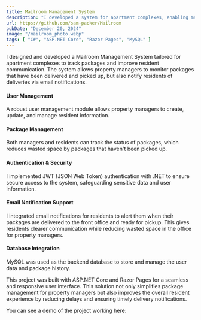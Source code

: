 ```yaml
---
title: Mailroom Management System
description: "I developed a system for apartment complexes, enabling managers to track and notify residents of package deliveries with authentication, email notification support."
url: https://github.com/sam-packer/Mailroom
pubDate: "December 20, 2024"
image: "/mailroom_photo.webp"
tags: [ "C#", "ASP.NET Core", "Razor Pages", "MySQL" ]
---
```


I designed and developed a Mailroom Management System tailored for apartment complexes to track packages and improve resident communication. The system allows property managers to monitor packages that have been delivered and picked up, but also notify residents of deliveries via email notifications.

#### User Management
A robust user management module allows property managers to create, update, and manage resident information.

#### Package Management
Both managers and residents can track the status of packages, which reduces wasted space by packages that haven't been picked up.

#### Authentication & Security
I implemented JWT (JSON Web Token) authentication with .NET to ensure secure access to the system, safeguarding sensitive data and user information.

#### Email Notification Support
I integrated email notifications for residents to alert them when their packages are delivered to the front office and ready for pickup. This gives residents clearer communication while reducing wasted space in the office for property managers.

#### Database Integration
MySQL was used as the backend database to store and manage the user data and package history.

This project was built with ASP.NET Core and Razor Pages for a seamless and responsive user interface. This solution not only simplifies package management for property managers but also improves the overall resident experience by reducing delays and ensuring timely delivery notifications.

You can see a demo of the project working here:
<YouTube id="mUyN18w5LzM"/>